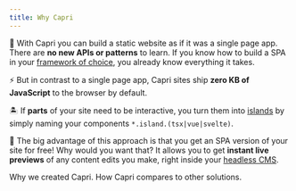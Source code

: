 ```yaml
---
title: Why Capri
---
```


📒 With Capri you can build a static website as if it was a single page app.
There are **no new APIs or patterns** to learn. If you know how to build a SPA in your [framework
of choice](/docs/frameworks), you already know everything it takes.

⚡️ But in contrast to a single page app, Capri sites ship **zero KB of JavaScript** to the browser by default.

🏝 If **parts** of your site need to be interactive, you turn them into [islands](/docs/project-structure/islands)
by simply naming your components `*.island.(tsx|vue|svelte)`.

🔮 The big advantage of this approach is that you get an SPA version of your site for free!
Why would you want that? It allows you to get **instant live previews** of any content edits you make,
right inside your [headless CMS](/docs/integrations).

<TwoCols>
  <Card link="/docs/why/motivation" title="Motivation">
    Why we created Capri.
  </Card>
  <Card link="/docs/why/capri-vs-x" title="Capri vs. X">
    How Capri compares to other solutions.
  </Card>
</TwoCols>
